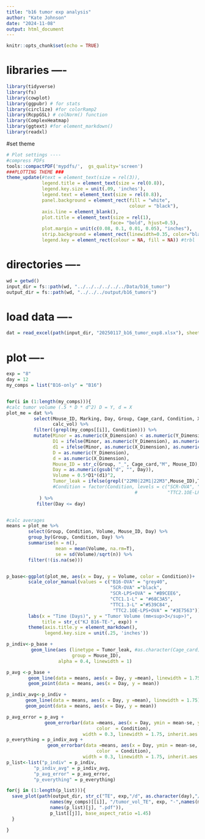 ```yaml
---
title: "b16 tumor exp analysis"
author: "Kate Johnson"
date: "2024-11-08"
output: html_document
---
```


```r
knitr::opts_chunk$set(echo = TRUE)
```
# libraries ----
```r
library(tidyverse)
library(fs)
library(cowplot)
library(ggpubr) # for stats
library(circlize) #for colorRamp2
library(RcppGSL) # colNorm() function
library(ComplexHeatmap)
library(ggtext) #for element_markdown()
library(readxl)

```
#set theme
```r
# Plot settings ----
#compress PDFs
tools::compactPDF('mypdfs/',  gs_quality='screen')
###PLOTTING THEME ###
theme_update(#text = element_text(size = rel(3)),
             legend.title = element_text(size = rel(0.8)),
             legend.key.size = unit(.09, 'inches'),
             legend.text = element_text(size = rel(0.8)),
             panel.background = element_rect(fill = "white",
                                             colour = "black"),
             axis.line = element_blank(),
             plot.title = element_text(size = rel(1), 
                                      face= "bold", hjust=0.5),
             plot.margin = unit(c(0.08, 0.1, 0.01, 0.05), "inches"),
             strip.background = element_rect(linewidth=0.35, color="black"),
             legend.key = element_rect(colour = NA, fill = NA)) #trbl
```

# directories ----
```r
wd = getwd()
input_dir = fs::path(wd, "../../../../../../Data/b16_tumor")
output_dir = fs::path(wd, "../../../output/b16_tumors")
```


# load data ----
```r
dat = read_excel(path(input_dir, "20250117_b16_tumor_exp8.xlsx"), sheet = "measurement_log") 

```

# plot ----
```r
exp = "8"
day = 12
my_comps = list("B16-only" = "B16")


for(i in (1:length(my_comps))){
#calc tumor volume (.5 * D * d^2) D = Y, d = X
plot_me = dat %>% 
          select(Mouse_ID, Marking, Day, Group, Cage_card, Condition, X_Dimension, Y_Dimension,
                 calc_vol) %>%
          filter((grepl(my_comps[[i]], Condition))) %>%
          mutate(Minor = as.numeric(X_Dimension) < as.numeric(Y_Dimension),
                 D1 = ifelse(Minor, as.numeric(Y_Dimension), as.numeric(X_Dimension)),
                 d1 = ifelse(Minor, as.numeric(X_Dimension), as.numeric(Y_Dimension)),
                 D = as.numeric(Y_Dimension),
                 d = as.numeric(X_Dimension),
                 Mouse_ID = str_c(Group, "_", Cage_card,"M", Mouse_ID), #Cage_card,
                 Day = as.numeric(gsub("d", "", Day)),
                 Volume = 0.5*D1*(d1)^2,
                 Tumor_leak = ifelse(grepl("22M0|22M1|22M3",Mouse_ID),T,F)
                 #Condition = factor(Condition, levels = c("SCR-OVA", "SCR-LPS+OVA",
                                               #           "TTC2.1OE-LPS+OVA"))
            ) %>%
           filter(Day <= day) 


#calc averages
means = plot_me %>%
        select(Group, Condition, Volume, Mouse_ID, Day) %>%
        group_by(Group, Condition, Day) %>%
        summarise(n = n(),
                  mean = mean(Volume, na.rm=T),
                  se = sd(Volume)/sqrt(n)) %>%
        filter(!(is.na(se)))


p_base<-ggplot(plot_me, aes(x = Day, y = Volume, color = Condition))+
        scale_color_manual(values = c("B16-OVA" = "grey40",
                                      "SCR-OVA" ="black",
                                      "SCR-LPS+OVA" = "#B9CEE6",
                                      "CTC1.1-L" = "#68C3A5",
                                      "TTC1.3-L" ="#539C84",
                                       "TTC2.1OE-LPS+OVA" = "#3E7563")) +
        labs(x = "Time (Days)", y = "Tumor Volume (mm<sup>3</sup>)", 
             title = str_c("KJ B16-TE-", exp)) +
        theme(axis.title.y = element_markdown(),
              legend.key.size = unit(.25, 'inches'))

p_indiv<-p_base +
         geom_line(aes (linetype = Tumor_leak, #as.character(Cage_card) 
                        group = Mouse_ID), 
                   alpha = 0.4, linewidth = 1) 

p_avg <-p_base +
        geom_line(data = means, aes(x = Day, y =mean), linewidth = 1.75) +
        geom_point(data = means, aes(x = Day, y = mean))

p_indiv_avg<-p_indiv +
       geom_line(data = means, aes(x = Day, y =mean), linewidth = 1.75) +
       geom_point(data = means, aes(x = Day, y = mean)) 

p_avg_error = p_avg +
              geom_errorbar(data =means, aes(x = Day, ymin = mean-se, ymax = mean+se,
                                 color  = Condition), 
                            width = 0.3, linewidth = 1.75, inherit.aes = F) 
p_everything = p_indiv_avg +
               geom_errorbar(data =means, aes(x = Day, ymin = mean-se, ymax = mean+se,
                                 color  = Condition), 
                            width = 0.3, linewidth = 1.75, inherit.aes = F)
p_list<-list("p_indiv" = p_indiv,
          "p_indiv_avg" = p_indiv_avg,
          "p_avg_error" = p_avg_error,
          "p_everything" = p_everything)

for(j in (1:length(p_list))){
  save_plot(path(output_dir, str_c("TE", exp,"/d", as.character(day),"/d", as.character(day),"_by_leak/",
                names(my_comps)[[i]], "/tumor_vol_TE", exp, "-",names(my_comps)[[i]],
                names(p_list)[j], ".pdf")),
                p_list[[j]], base_aspect_ratio =1.45)
  }

}

```

